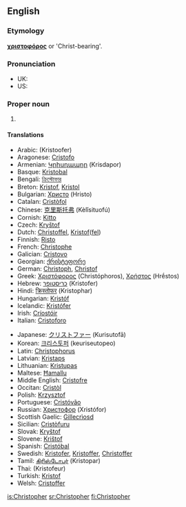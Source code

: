 {{Wikipedia}}
==English==

===Etymology===
{{Gr.}} '''[[χριστοφόρος]]''' or 'Christ-bearing'.

===Pronunciation===
*UK: {{IPA|/ˈkɹɪs.tə.fə/}}
*US: {{IPA|/ˈkɹɪs.tə.fɚ/}}

===Proper noun===
{{en-proper noun}}

#{{given name|male|from Greek|}}

====Translations====
{{trans-top|a male given name}}
*Arabic: {{ARchar|[[كريستوفر]]}} (Kristoofer)
*Aragonese: [[Cristofo]]
*Armenian: [[Կրիսդապոր]] (Krisdapor)
*Basque: [[Kristobal]]
*Bengali: [[ক্রিস্টোফার]]
*Breton: [[Kristof]], [[Kristol]]
*Bulgarian: [[Христо]] (Hristo)
*Catalan: [[Cristòfol]]
*Chinese: [[克里斯托弗]] (Kèlǐsituofú)
*Cornish: [[Kitto]]
*Czech: [[Kryštof]]
*Dutch: [[Christoffel]], [[Kristof]]([[Kristoffel|fel]])
*Finnish: [[Risto]]
*French: [[Christophe]]
*Galician: [[Cristovo]]
*Georgian: [[ქრისტეფორე]]
*German: [[Christoph]], [[Christof]]
*Greek: [[Χριστόφορος]] (Christóphoros), [[Χρήστος]] (Hrḗstos)
*Hebrew: [[כריסטופר]] (Kristofer)
*Hindi: [[क्रिस्तोफर]] (Kristophar)
*Hungarian: [[Kristóf]]
*Icelandic: [[Kristófer]]
*Irish: [[Críostóir]]
*Italian: [[Cristoforo]]
{{trans-mid}}
*Japanese: [[クリストファー]] (Kurisutofā)
*Korean: [[크리스토퍼]] (keuriseutopeo)
*Latin: [[Christophorus]]
*Latvian: [[Kristaps]]
*Lithuanian: [[Kristupas]]
*Maltese: [[Ħamallu]]
*Middle English: [[Cristofre]]
*Occitan: [[Cristòl]]
*Polish: [[Krzysztof]]
*Portuguese: [[Cristóvão]]
*Russian: [[Христофор]] (Xristófor)
*Scottish Gaelic: [[Gillecrìosd]]
*Sicilian: [[Cristòfuru]]
*Slovak: [[Kryštof]]
*Slovene: [[Krištof]]
*Spanish: [[Cristóbal]]
*Swedish: [[Kristofer]], [[Kristoffer]], [[Christoffer]]
*Tamil: [[கிரிஸ்டோபர்]] (Kristopar)
*Thai: {{THchar|[[คริสโตเฟอร์]]}} (Kristofeur)
*Turkish: [[Kristof]]
*Welsh: [[Cristoffer]]
{{trans-bottom}}

[[is:Christopher]]
[[sr:Christopher]]
[[fi:Christopher]]